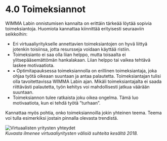 # 4.0 Toimeksiannot

WIMMA Labin onnistumisen kannalta on erittäin tärkeää löytää sopivia toimeksiantoja. Huomiota kannattaa kiinnittää erityisesti seuraaviin seikkoihin:

* Eri virtuaaliyritykselle annettavien toimeksiantojen on hyvä liittyä jotenkin toisiinsa, jotta resursseja voidaan käyttää ristiin.
* Toimeksianto ei saa olla liian helppo, mutta toisaalta ei ylitsepääsemättömän hankalakaan. Liian helppo tai vaikea tehtävä laskee motivaatiota.
* • Optimitapauksessa toimeksiannolla on erillinen toimeksiantaja, joka ohjaa työtä oikeaan suuntaan ja antaa palautetta. Toimeksiantajan tulisi olla tavoitettavissa WIMMA Labin ajan. Mikäli toimeksiantajalta ei saada riittävästi palautetta, työn kehitys voi mahdollisesti jatkua väärään suuntaan.
* Toimeksiannon tulee ratkaista joku oikea ongelma. Tämä luo motivaatiota, kun ei tehdä työtä ”turhaan”.

Kannattaa myös pohtia, onko toimeksiannoilla jokin yhteinen teema. Teema voi tulla esimerkiksi jostain pinnalla olevasta trendistä.

![Virtuaalisten yritysten yhteydet](/assets/Black-Book-Images/image011.png)  
*Kuvasta ilmenee virtuaaliyritysten välisiä suhteita kesältä 2018.*